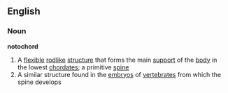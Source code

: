==English==
===Noun===
'''notochord'''
#A [[flexible]] [[rod]]like [[structure]] that forms the main [[support]] of the [[body]] in the lowest [[chordate]]s; a primitive [[spine]]
#A similar structure found in the [[embryo]]s of [[vertebrate]]s from which the spine develops